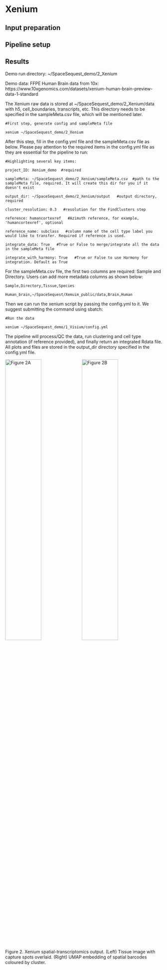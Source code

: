 # Xenium

## Input preparation

## Pipeline setup

## Results


Demo run directory: ~/SpaceSequest_demo/2_Xenium

Demo data: FFPE Human Brain data from 10x: https://www.10xgenomics.com/datasets/xenium-human-brain-preview-data-1-standard

The Xenium raw data is stored at ~/SpaceSequest_demo/2_Xenium/data with h5, cell_boundaries, transcripts, etc. This directory needs to be specified in the sampleMeta.csv file, which will be mentioned later.

```
#First step, generate config and sampleMeta file

xenium ~/SpaceSequest_demo/2_Xenium
```

After this step, fill in the config.yml file and the sampleMeta.csv file as below. Please pay attention to the required items in the config.yml file as they are essential for the pipeline to run:

```
#Highlighting several key items:

project_ID: Xenium_demo  #required

sampleMeta: ~/SpaceSequest_demo/2_Xenium/sampleMeta.csv  #path to the sampleMeta file, required. It will create this dir for you if it doesn't exist

output_dir: ~/SpaceSequest_demo/2_Xenium/output   #output directory, required

cluster_resolution: 0.3   #resolution for the FindClusters step

reference: humancortexref   #Azimuth reference, for example, 'humancortexref', optional

reference_name: subclass   #column name of the cell type label you would like to transfer. Required if reference is used.

integrate_data: True   #True or False to merge/integrate all the data in the sampleMeta file

integrate_with_harmony: True   #True or False to use Harmony for integration. Default as True
```
For the sampleMeta.csv file, the first two columns are required: Sample and Directory. Users can add more metadata columns as shown below:
```
Sample,Directory,Tissue,Species

Human_brain,~/SpaceSequest/Xemuim_public/data,Brain,Human
```

Then we can run the xenium script by passing the config.yml to it. We suggest submitting the command using sbatch:
```
#Run the data

xenium ~/SpaceSequest_demo/1_Visium/config.yml
```
The pipeline will process/QC the data, run clustering and cell type annotation (if reference provided), and finally return an integrated Rdata file. All plots and files are stored in the output_dir directory specified in the config.yml file.

<!-- 
# [![](https://interactivereport.github.io/SpaceSequest/images/Xenium_demo.Tissue.png){#fig:XeniumA width="48%"}](https://interactivereport.github.io/SpaceSequest/images/Xenium_demo.Tissue.png)
# [![](https://interactivereport.github.io/SpaceSequest/images/Xenium_demo.UMAP.png){#fig:XeniumB width="48%"}](https://interactivereport.github.io/SpaceSequest/images/Xenium_demo.UMAP.png)
Figure 2. Xenium spatial-transcriptomics output. (Left) Tissue image with capture spots overlaid. (Right) UMAP embedding of spatial barcodes colored by cluster.
-->

::: {#fig:xenium .figure}
![Figure 2A](https://interactivereport.github.io/SpaceSequest/images/Xenium_demo.Tissue.png){width=48%}
![Figure 2B](https://interactivereport.github.io/SpaceSequest/images/Xenium_demo.UMAP.png){width=48%}

:::
Figure 2. Xenium spatial-transcriptomics output. (Left) Tissue image with capture spots overlaid. (Right) UMAP embedding of spatial barcodes coloured by cluster.

